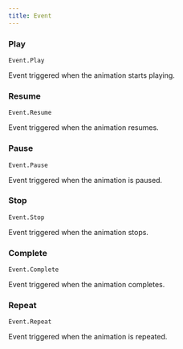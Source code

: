 ```yaml
---
title: Event
---
```


### Play

`Event.Play`

Event triggered when the animation starts playing.

### Resume

`Event.Resume`

Event triggered when the animation resumes.

### Pause

`Event.Pause`

Event triggered when the animation is paused.

### Stop

`Event.Stop`

Event triggered when the animation stops.

### Complete

`Event.Complete`

Event triggered when the animation completes.

### Repeat

`Event.Repeat`

Event triggered when the animation is repeated.
